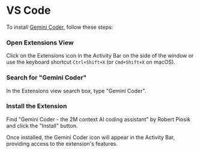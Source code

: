 
# VS Code

To install [Gemini Coder](https://marketplace.visualstudio.com/items?itemName=robertpiosik.gemini-coder), follow these steps:

<Steps>

### Open Extensions View

Click on the Extensions icon in the Activity Bar on the side of the window or use the keyboard shortcut `Ctrl+Shift+X` (or `Cmd+Shift+X` on macOS).

### Search for "Gemini Coder"

In the Extensions view search box, type "Gemini Coder".

### Install the Extension

Find "Gemini Coder - the 2M context AI coding assistant" by Robert Piosik and click the "Install" button.

</Steps>

Once installed, the Gemini Coder icon will appear in the Activity Bar, providing access to the extension's features.